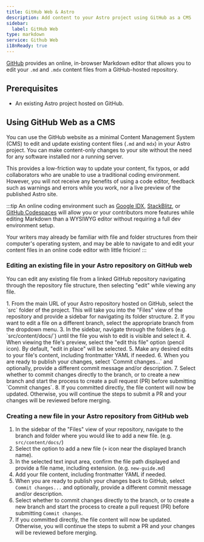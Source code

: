 ```yaml
---
title: GitHub Web & Astro
description: Add content to your Astro project using GitHub as a CMS
sidebar:
  label: GitHub Web
type: markdown
service: Github Web
i18nReady: true
---
```


[GitHub](https://github.com/) provides an online, in-browser Markdown editor that allows you to edit your `.md` and `.mdx` content files from a GitHub-hosted repository.

## Prerequisites

- An existing Astro project hosted on GitHub.

## Using GitHub Web as a CMS

You can use the GitHub website as a minimal Content Management System (CMS) to edit and update existing content files (`.md` and `mdx`) in your Astro project. You can make content-only changes to your site without the need for any software installed nor a running server.

This provides a low-friction way to update your content, fix typos, or add collaborators who are unable to use a traditional coding environment. However, you will not receive any benefits of using a code editor, feedback such as warnings and errors while you work, nor a live preview of the published Astro site.

:::tip 
An online coding environment such as [Google IDX](https://idx.dev), [StackBlitz](https://stackblitz.com), or [GitHub Codespaces](https://github.dev) will allow you or your contributors more features while editing Markdown than a WYSIWYG editor without requiring a full dev environment setup.

Your writers may already be familiar with file and folder structures from their computer's operating system, and may be able to navigate to and edit your content files in an online code editor with little fricion!
:::

### Editing an existing file in your Astro repository on GitHub web

You can edit any existing file from a linked GitHub repository navigating through the repository file structure, then selecting "edit" while viewing any file.

<Steps>
1. From the main URL of your Astro repository hosted on GitHub, select the `src` folder of the project. This will take you into the "Files" view of the repository and provide a sidebar for navigating its folder structure.
2. If you want to edit a file on a different branch, select the appropriate branch from the dropdown menu.
3. In the sidebar, navigate through the folders (e.g. `src/content/docs/`) until the file you wish to edit is visible and select it.
4. When viewing the file's preview, select the "edit this file" option (pencil icon). By default, "edit in place" will be selected.
5. Make any desired edits to your file's content, including frontmatter YAML if needed.
6. When you are ready to publish your changes, select `Commit changes...` and optionally, provide a different commit message and/or description.
7. Select whether to commit changes directly to the branch, or to create a new branch and start the process to create a pull request (PR) before submitting `Commit changes`.
8. If you committed directly, the file content will now be updated. Otherwise, you will continue the steps to submit a PR and your changes will be reviewed before merging.
</Steps>

### Creating a new file in your Astro repository from GitHub web

<Steps>

1. In the sidebar of the "Files" view of your repository, navigate to the branch and folder where you would like to add a new file. (e.g. `src/content/docs/`)
2. Select the option to add a new file (`+` icon near the displayed branch name).
3. In the selected text input area, confirm the file path displayed and provide a file name, including extension. (e.g. `new-guide.md`) 
4. Add your file content, including frontmatter YAML if needed.
5. When you are ready to publish your changes back to GitHub, select `Commit changes...` and optionally, provide a different commit message and/or description.
6. Select whether to commit changes directly to the branch, or to create a new branch and start the process to create a pull request (PR) before submitting `Commit changes`.
7. If you committed directly, the file content will now be updated. Otherwise, you will continue the steps to submit a PR and your changes will be reviewed before merging.
</Steps>

